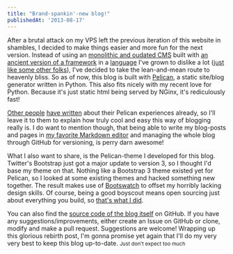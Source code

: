 ```yaml
---
title: "Brand-spankin'-new blog!"
publishedAt: '2013-08-17'
---
```


After a brutal attack on my VPS left the previous iteration of this website in shambles, I decided to make things easier and more fun for the next version. Instead of using an [monolithic and oudated CMS](http://diem-project.org/) built with [an ancient version of a framework](http://symfony.com/legacy) in a [language](http://php.net/) I've grown to dislike a lot ([just like some other folks](http://me.veekun.com/blog/2012/04/09/php-a-fractal-of-bad-design/)), I've decided to take the lean-and-mean route to heavenly bliss. So as of now, this blog is built with [Pelican](http://getpelican.com), a static site/blog generator written in Python. This also fits nicely with my recent love for Python. Because it's just static html being served by NGinx, it's rediculously fast!

[Other people](http://arunrocks.com/moving-blogs-to-pelican/) [have written](http://jakevdp.github.io/blog/2013/05/07/migrating-from-octopress-to-pelican/) about their Pelican experiences already, so I'll leave it to them to explain how truly cool and easy this way of blogging really is. I do want to mention though, that being able to write my blog-posts and pages in [my favorite Markdown editor](http://mouapp.com/) and managing the whole blog through GitHub for versioning, is perry darn awesome!

What I also want to share, is the Pelican-theme I developed for this blog. Twitter's Bootstrap just got a major update to version 3, so I thought I'd base my theme on that. Nothing like a Bootstrap 3 theme existed yet for Pelican, so I looked at some existing themes and hacked something new together. The result makes use of [Bootswatch](http://bootswatch.com/) to offset my horribly lacking design skills. Of course, being a good boyscout means open sourcing just about everything you build, so [that's what I did](https://github.com/DandyDev/pelican-bootstrap3).

You can also find the [source code of the blog itself](https://github.com/DandyDev/dandydev.net) on GitHub. If you have any suggestions/improvements, either create an Issue on GitHub or clone, modify and make a pull request. Suggestions are welcome! Wrapping up this glorious rebirth post, I'm gonna promise yet again that I'll do my very very best to keep this blog up-to-date. <small>Just don't expect too much</small>
